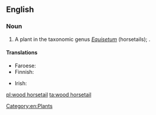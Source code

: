 ==English==
{{rfimage}}
{{wikipedia|Equisetum sylvaticum}}

===Noun===
{{en-noun|head=[[wood]] [[horsetail]]}}

# A plant in the taxonomic genus ''[[Equisetum]]'' (horsetails); {{taxlink|Equisetum sylvaticum|species}}.

====Translations====
{{trans-top|plant}}
* Faroese: {{t-|fo|tyrilsgras|n}}
* Finnish: {{t-|fi|metsäkorte}}
{{trans-mid}}
* Irish: {{t-|ga|scuab eich choille|f}}
{{trans-bottom}}

[[Category:en:Plants]]

[[pl:wood horsetail]]
[[ta:wood horsetail]]
